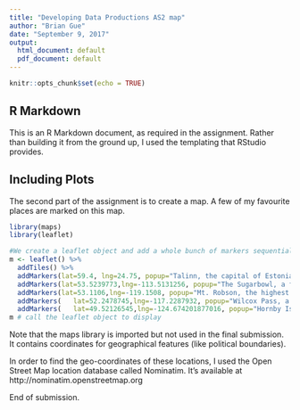 ---
title: "Developing Data Productions AS2 map"
author: "Brian Gue"
date: "September 9, 2017"
output:
  html_document: default
  pdf_document: default
---

```{r setup, include=FALSE}
knitr::opts_chunk$set(echo = TRUE)
```

## R Markdown
This is an R Markdown document, as required in the assignment. Rather than building it from the ground up, I used the templating that RStudio provides. 

## Including Plots
The second part of the assignment is to create a map. A few of my favourite places are marked on this map.


```{r leaflet}
library(maps)
library(leaflet)

#We create a leaflet object and add a whole bunch of markers sequentially to it.  
m <- leaflet() %>% 
  addTiles() %>%  
  addMarkers(lat=59.4, lng=24.75, popup="Talinn, the capital of Estonia") %>%
  addMarkers(lat=53.5239773,lng=-113.5131256, popup="The Sugarbowl, a fine place to stop by") %>%
  addMarkers(lat=53.1106,lng=-119.1508, popup="Mt. Robson, the highest peak in the Canadian Rockies. Well worth exploring") %>%
  addMarkers(	lat=52.2478745,lng=-117.2287932, popup="Wilcox Pass, a challenging and beautiful climb far above the treelines. Great viewlines into the glacial fields.") %>%
  addMarkers(	lat=49.52126545,lng=-124.674201877016, popup="Hornby Island, one of the most diverse places I've seen.")
m # call the leaflet object to display
```

Note that the maps library is imported but not used in the final submission. It contains coordinates for geographical features (like political boundaries).

In order to find the geo-coordinates of these locations, I used the Open Street Map location database called Nominatim. It's available at http://nominatim.openstreetmap.org  


End of submission.
